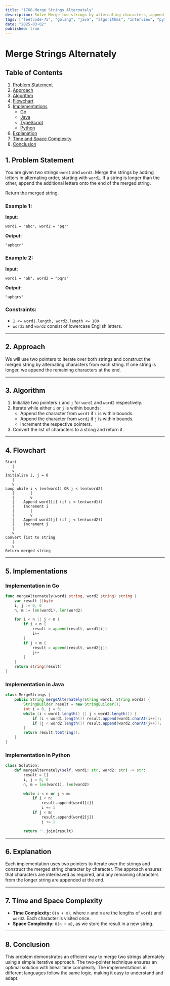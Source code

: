 ```yaml
---
title: "1768.Merge Strings Alternately"
description: Solve Merge two strings by alternating characters, appending the remaining ones if needed. Includes Go and Java implementations.
tags: ["leetcode-75", "golang", "java", "algorithms", "interview", "python", "leetcode"]
date: "2025-03-02"
published: true
---
```

# Merge Strings Alternately

## Table of Contents
1. [Problem Statement](#problem-statement)
2. [Approach](#approach)
3. [Algorithm](#algorithm)
4. [Flowchart](#flowchart)
5. [Implementations](#implementations)
   - [Go](#implementation-in-go)
   - [Java](#implementation-in-java)
   - [TypeScript](#implementation-in-typescript)
   - [Python](#implementation-in-python)
6. [Explanation](#explanation)
7. [Time and Space Complexity](#time-and-space-complexity)
8. [Conclusion](#conclusion)

## 1. Problem Statement

You are given two strings `word1` and `word2`. Merge the strings by adding letters in alternating order, starting with `word1`. If a string is longer than the other, append the additional letters onto the end of the merged string.

Return the merged string.

### Example 1:

**Input:**

```plaintext
word1 = "abc", word2 = "pqr"
```

**Output:**

```plaintext
"apbqcr"
```

### Example 2:

**Input:**

```plaintext
word1 = "ab", word2 = "pqrs"
```

**Output:**

```plaintext
"apbqrs"
```

### Constraints:

- `1 <= word1.length, word2.length <= 100`
- `word1` and `word2` consist of lowercase English letters.

---

## 2. Approach

We will use two pointers to iterate over both strings and construct the merged string by alternating characters from each string. If one string is longer, we append the remaining characters at the end.

---

## 3. Algorithm

1. Initialize two pointers `i` and `j` for `word1` and `word2` respectively.
2. Iterate while either `i` or `j` is within bounds:
   - Append the character from `word1` if `i` is within bounds.
   - Append the character from `word2` if `j` is within bounds.
   - Increment the respective pointers.
3. Convert the list of characters to a string and return it.

---

## 4. Flowchart

```plaintext
Start
   |
   v
Initialize i, j = 0
   |
   v
Loop while i < len(word1) OR j < len(word2)
   |       |
   |       v
   |    Append word1[i] (if i < len(word1))
   |    Increment i
   |       |
   |       v
   |    Append word2[j] (if j < len(word2))
   |    Increment j
   |
   v
Convert list to string
   |
   v
Return merged string
```

---

## 5. Implementations

### **Implementation in Go**

```go
func mergeAlternately(word1 string, word2 string) string {
    var result []byte
    i, j := 0, 0
    n, m := len(word1), len(word2)

    for i < n || j < m {
        if i < n {
            result = append(result, word1[i])
            i++
        }
        if j < m {
            result = append(result, word2[j])
            j++
        }
    }
    return string(result)
}
```

### **Implementation in Java**

```java
class MergeStrings {
    public String mergeAlternately(String word1, String word2) {
        StringBuilder result = new StringBuilder();
        int i = 0, j = 0;
        while (i < word1.length() || j < word2.length()) {
            if (i < word1.length()) result.append(word1.charAt(i++));
            if (j < word2.length()) result.append(word2.charAt(j++));
        }
        return result.toString();
    }
}
```

### **Implementation in Python**

```python
class Solution:
    def mergeAlternately(self, word1: str, word2: str) -> str:
        result = []
        i, j = 0, 0
        n, m = len(word1), len(word2)

        while i < n or j < m:
            if i < n:
                result.append(word1[i])
                i += 1
            if j < m:
                result.append(word2[j])
                j += 1

        return ''.join(result)
```


---

## 6. Explanation

Each implementation uses two pointers to iterate over the strings and construct the merged string character by character. The approach ensures that characters are interleaved as required, and any remaining characters from the longer string are appended at the end.

---

## 7. Time and Space Complexity

- **Time Complexity:** `O(n + m)`, where `n` and `m` are the lengths of `word1` and `word2`. Each character is visited once.
- **Space Complexity:** `O(n + m)`, as we store the result in a new string.

---

## 8. Conclusion

This problem demonstrates an efficient way to merge two strings alternately using a simple iterative approach. The two-pointer technique ensures an optimal solution with linear time complexity. The implementations in different languages follow the same logic, making it easy to understand and adapt.

